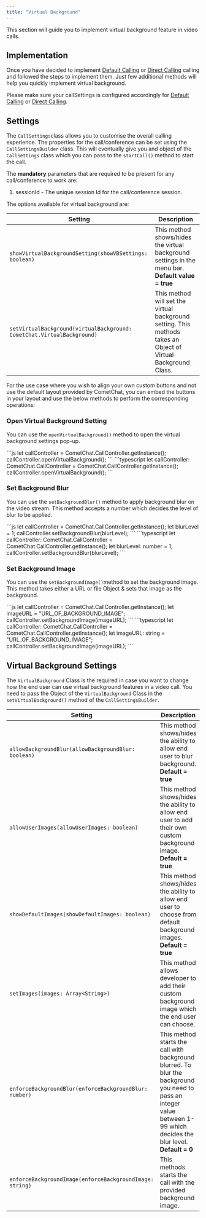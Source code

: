 ```yaml
---
title: "Virtual Background"
---
```




This section will guide you to implement virtual background feature in video calls.

## Implementation

Once you have decided to implement [Default Calling](/sdk/javascript/default-call) or [Direct Calling](/sdk/javascript/direct-call) calling and followed the steps to implement them. Just few additional methods will help you quickly implement virtual background.

Please make sure your callSettings is configured accordingly for [Default Calling](/sdk/javascript/default-call) or [Direct Calling](/sdk/javascript/direct-call).

## Settings

The `CallSettings`class allows you to customise the overall calling experience. The properties for the call/conference can be set using the `CallSettingsBuilder` class. This will eventually give you and object of the `CallSettings` class which you can pass to the `startCall()` method to start the call.

The **mandatory** parameters that are required to be present for any call/conference to work are:

1. sessionId - The unique session Id for the call/conference session.

The options available for virtual background are:

| Setting                                                                | Description                                                                                                    |
| ---------------------------------------------------------------------- | -------------------------------------------------------------------------------------------------------------- |
| `showVirtualBackgroundSetting(showVBSettings: boolean)`                | This method shows/hides the virtual background settings in the menu bar. **Default value = true**              |
| `setVirtualBackground(virtualBackground: CometChat.VirtualBackground)` | This method will set the virtual background setting. This methods takes an Object of Virtual Background Class. |

For the use case where you wish to align your own custom buttons and not use the default layout provided by CometChat, you can embed the buttons in your layout and use the below methods to perform the corresponding operations:

### Open Virtual Background Setting

You can use the `openVirtualBackground()` method to open the virtual background settings pop-up.

<Tabs>
<Tab title="JavaScript">
```js
let callController = CometChat.CallController.getInstance();
callController.openVirtualBackground();
```

</Tab>

<Tab title="TypeScript">
```typescript
let callController: CometChat.CallController = CometChat.CallController.getInstance();
callController.openVirtualBackground();
```

</Tab>

</Tabs>

### Set Background Blur

You can use the `setBackgroundBlur()` method to apply background blur on the video stream. This method accepts a number which decides the level of blur to be applied.

<Tabs>
<Tab title="JavaScript">
```js
let callController = CometChat.CallController.getInstance();
let blurLevel = 1;
callController.setBackgroundBlur(blurLevel);
```

</Tab>

<Tab title="TypeScript">
```typescript
let callController: CometChat.CallController = CometChat.CallController.getInstance();
let blurLevel: number = 1;
callController.setBackgroundBlur(blurLevel);
```

</Tab>

</Tabs>

### Set Background Image

You can use the `setBackgroundImage()`method to set the background image. This method takes either a URL or file Object & sets that image as the background.

<Tabs>
<Tab title="JavaScript">
```js
let callController = CometChat.CallController.getInstance();
let imageURL = "URL_OF_BACKGROUND_IMAGE";
callController.setBackgroundImage(imageURL);
```

</Tab>

<Tab title="TypeScript">
```typescript
let callController: CometChat.CallController = CometChat.CallController.getInstance();
let imageURL: string = "URL_OF_BACKGROUND_IMAGE";
callController.setBackgroundImage(imageURL);
```

</Tab>

</Tabs>

## Virtual Background Settings

The `VirtualBackground` Class is the required in case you want to change how the end user can use virtual background features in a video call. You need to pass the Object of the `VirtualBackground` Class in the `setVirtualBackground()` method of the `CallSettingsBuilder`.

| Setting                                                  | Description                                                                                                                                                              |
| -------------------------------------------------------- | ------------------------------------------------------------------------------------------------------------------------------------------------------------------------ |
| `allowBackgroundBlur(allowBackgroundBlur: boolean)`      | This method shows/hides the ability to allow end user to blur background. **Default = true**                                                                             |
| `allowUserImages(allowUserImages: boolean)`              | This method shows/hides the ability to allow end user to add their own custom background image. **Default = true**                                                       |
| `showDefaultImages(showDefaultImages: boolean)`          | This method shows/hides the ability to allow end user to choose from default background images. **Default = true**                                                       |
| `setImages(images: Array<String>)`                       | This method allows developer to add their custom background image which the end user can choose.                                                                         |
| `enforceBackgroundBlur(enforceBackgroundBlur: number)`   | This method starts the call with background blurred. To blur the background you need to pass an integer value between 1-99 which decides the blur level. **Default = 0** |
| `enforceBackgroundImage(enforceBackgroundImage: string)` | This methods starts the call with the provided background image.                                                                                                         |
